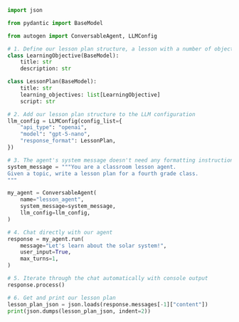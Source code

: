 ```python
import json

from pydantic import BaseModel

from autogen import ConversableAgent, LLMConfig

# 1. Define our lesson plan structure, a lesson with a number of objectives
class LearningObjective(BaseModel):
    title: str
    description: str

class LessonPlan(BaseModel):
    title: str
    learning_objectives: list[LearningObjective]
    script: str

# 2. Add our lesson plan structure to the LLM configuration
llm_config = LLMConfig(config_list={
    "api_type": "openai",
    "model": "gpt-5-nano",
    "response_format": LessonPlan,
})

# 3. The agent's system message doesn't need any formatting instructions
system_message = """You are a classroom lesson agent.
Given a topic, write a lesson plan for a fourth grade class.
"""

my_agent = ConversableAgent(
    name="lesson_agent",
    system_message=system_message,
    llm_config=llm_config,
)

# 4. Chat directly with our agent
response = my_agent.run(
    message="Let's learn about the solar system!",
    user_input=True,
    max_turns=1,
)

# 5. Iterate through the chat automatically with console output
response.process()

# 6. Get and print our lesson plan
lesson_plan_json = json.loads(response.messages[-1]["content"])
print(json.dumps(lesson_plan_json, indent=2))
```
